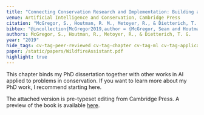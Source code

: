 ```yaml
---
title: "Connecting Conservation Research and Implementation: Building a Wildfire Assistant"
venue: Artificial Intelligence and Conservation, Cambridge Press
citation: "McGregor, S., Houtman, R. M., Metoyer, R., & Dietterich, T. G. (2019). Connecting Conservation Research and Implementation: Building a Wildfire Assistant. In Artificial Intelligence and Conservation. Cambridge Press."
bibtex: "@incollection{McGregor2019,author = {McGregor, Sean and Houtman, Rachel M. and Metoyer, Ronald and Dietterich, Thomas G.},booktitle = {Artificial Intelligence and Conservation},publisher = {Cambridge Press},title = {{Connecting Conservation Research and Implementation: Building a Wildfire Assistant}},year = {2019}}"
authors: McGregor, S., Houtman, R., Metoyer, R., & Dietterich, T. G.
year: "2019"
hide_tags: cv-tag-peer-reviewed cv-tag-chapter cv-tag-ml cv-tag-application cv-tag-compsust cv-tag-rl cv-tag-visualization cv-tag-safety
paper: /static/papers/WildfireAssistant.pdf
highlight: true
---
```

This chapter binds my PhD dissertation together with other works in AI applied to problems in conservation. If you want to learn more about my PhD work, I recommend starting here.

The attached version is pre-typeset editing from Cambridge Press. A preview of the book is available [here](https://books.google.com/books?id=YZONDwAAQBAJ&lpg=PA151&ots=ZnixN4qw_L&dq=Connecting%20Conservation%20Research%20and%20Implementation%3A%20Building%20a%20Wildfire%20Assistant&pg=PA151#v=onepage&q&f=false).
